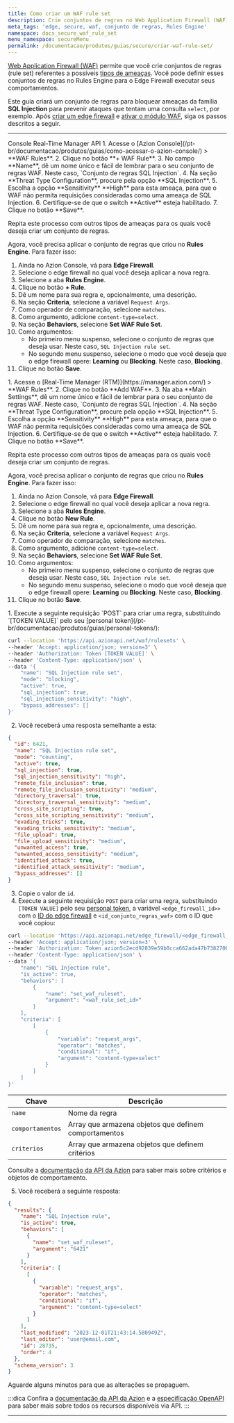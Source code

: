 ```yaml
---
title: Como criar um WAF rule set
description: Crie conjuntos de regras no Web Application Firewall (WAF).
meta_tags: 'edge, secure, waf, conjunto de regras, Rules Engine'
namespace: docs_secure_waf_rule_set
menu_namespace: secureMenu
permalink: /documentacao/produtos/guias/secure/criar-waf-rule-set/
---
```



<InterfaceNote />

[Web Application Firewall (WAF)](/pt-br/documentacao/produtos/secure/edge-firewall/web-application-firewall/) permite que você crie conjuntos de regras (rule set) referentes a possíveis [tipos de ameaças](/pt-br/documentacao/produtos/secure/edge-firewall/web-application-firewall/#waf-main-settings). Você pode definir esses conjuntos de regras no Rules Engine para o Edge Firewall executar seus comportamentos.

Este guia criará um conjunto de regras para bloquear ameaças da família **SQL Injection** para prevenir ataques que tentam uma consulta `select`, por exemplo. Após [criar um edge firewall](/pt-br/documentacao/produtos/guias/secure/edge-firewall-definir-main-settings/) e [ativar o módulo WAF](/pt-br/documentacao/produtos/guias/secure/edge-firewall-definir-main-settings/#modulos), siga os passos descritos a seguir.

---

<Tabs client:visible>
    <Fragment slot="tab.console">Console</Fragment>
    <Fragment slot="tab.rtm">Real-Time Manager</Fragment>
    <Fragment slot="tab.api">API</Fragment>

<Fragment slot="panel.console">
1. Acesse o [Azion Console](/pt-br/documentacao/produtos/guias/como-acessar-o-azion-console/) > **WAF Rules**.
2. Clique no botão **+ WAF Rule**.
3. No campo **Name**, dê um nome único e fácil de lembrar para o seu conjunto de regras WAF. Neste caso, `Conjunto de regras SQL Injection`.
4. Na seção **Threat Type Configuration**, procure pela opção **SQL Injection**.
5. Escolha a opção **Sensitivity** **High** para esta ameaça, para que o WAF não permita requisições consideradas como uma ameaça de SQL Injection.
6. Certifique-se de que o switch **Active** esteja habilitado.
7. Clique no botão **Save**.

Repita este processo com outros tipos de ameaças para os quais você deseja criar um conjunto de regras.

Agora, você precisa aplicar o conjunto de regras que criou no **Rules Engine**. Para fazer isso:

1. Ainda no Azion Console, vá para **Edge Firewall**.
2. Selecione o edge firewall no qual você deseja aplicar a nova regra.
3. Selecione a aba **Rules Engine**.
4. Clique no botão **+ Rule**.
5. Dê um nome para sua regra e, opcionalmente, uma descrição.
6. Na seção **Criteria**, selecione a variável `Request Args`.
7. Como operador de comparação, selecione `matches`.
8. Como argumento, adicione `content-type=select`.
9. Na seção **Behaviors**, selecione **Set WAF Rule Set**.
10. Como argumentos:
    - No primeiro menu suspenso, selecione o conjunto de regras que deseja usar. Neste caso, `SQL Injection rule set`.
    - No segundo menu suspenso, selecione o modo que você deseja que o edge firewall opere: **Learning** ou **Blocking**. Neste caso, **Blocking**.
11. Clique no botão **Save**.
</Fragment>

<Fragment slot="panel.rtm">
1. Acesse o [Real-Time Manager (RTM)](https://manager.azion.com/) > **WAF Rules**.
2. Clique no botão **Add WAF**.
3. Na aba **Main Settings**, dê um nome único e fácil de lembrar para o seu conjunto de regras WAF. Neste caso, `Conjunto de regras SQL Injection`.
4. Na seção **Threat Type Configuration**, procure pela opção **SQL Injection**.
5. Escolha a opção **Sensitivity** **High** para esta ameaça, para que o WAF não permita requisições consideradas como uma ameaça de SQL Injection.
6. Certifique-se de que o switch **Active** esteja habilitado.
7. Clique no botão **Save**.

Repita este processo com outros tipos de ameaças para os quais você deseja criar um conjunto de regras.

Agora, você precisa aplicar o conjunto de regras que criou no **Rules Engine**. Para fazer isso:

1. Ainda no Azion Console, vá para **Edge Firewall**.
2. Selecione o edge firewall no qual você deseja aplicar a nova regra.
3. Selecione a aba **Rules Engine**.
4. Clique no botão **New Rule**.
5. Dê um nome para sua regra e, opcionalmente, uma descrição.
6. Na seção **Criteria**, selecione a variável `Request Args`.
7. Como operador de comparação, selecione `matches`.
8. Como argumento, adicione `content-type=select`.
9. Na seção **Behaviors**, selecione **Set WAF Rule Set**.
10. Como argumentos:
    - No primeiro menu suspenso, selecione o conjunto de regras que deseja usar. Neste caso, `SQL Injection rule set`.
    - No segundo menu suspenso, selecione o modo que você deseja que o edge firewall opere: **Learning** ou **Blocking**. Neste caso, **Blocking**.
11. Clique no botão **Save**.
</Fragment>

<Fragment slot="panel.api">
1. Execute a seguinte requisição `POST` para criar uma regra, substituindo `[TOKEN VALUE]` pelo seu [personal token](/pt-br/documentacao/produtos/guias/personal-tokens/):

```bash
curl --location 'https://api.azionapi.net/waf/rulesets' \
--header 'Accept: application/json; version=3' \
--header 'Authorization: Token [TOKEN VALUE]' \
--header 'Content-Type: application/json' \
--data '{
    "name": "SQL Injection rule set",
    "mode": "blocking",
    "active": true,
    "sql_injection": true,
    "sql_injection_sensitivity": "high",
    "bypass_addresses": []
}'
```

2. Você receberá uma resposta semelhante a esta:

```json
{
  "id": 6421,
  "name": "SQL Injection rule set",
  "mode": "counting",
  "active": true,
  "sql_injection": true,
  "sql_injection_sensitivity": "high",
  "remote_file_inclusion": true,
  "remote_file_inclusion_sensitivity": "medium",
  "directory_traversal": true,
  "directory_traversal_sensitivity": "medium",
  "cross_site_scripting": true,
  "cross_site_scripting_sensitivity": "medium",
  "evading_tricks": true,
  "evading_tricks_sensitivity": "medium",
  "file_upload": true,
  "file_upload_sensitivity": "medium",
  "unwanted_access": true,
  "unwanted_access_sensitivity": "medium",
  "identified_attack": true,
  "identified_attack_sensitivity": "medium",
  "bypass_addresses": []
}
```

3. Copie o valor de `id`.
4. Execute a seguinte requisição `POST` para criar uma regra, substituindo `[TOKEN VALUE]` pelo seu [personal token](/pt-br/documentacao/produtos/guias/personal-tokens/), a variável `<edge_firewall_id>>` com o [ID do edge firewall](https://api.azion.com/#015cb4a3-8fa2-4625-9792-2cc271e184eb) e `<id_conjunto_regras_waf>` com o ID que você copiou:

```bash
curl --location 'https://api.azionapi.net/edge_firewall/<edge_firewall_id>/rules_engine' \
--header 'Accept: application/json; version=3' \
--header 'Authorization: Token azion5c2ecd92839e59b0cca662ada47b7382706' \
--header 'Content-Type: application/json' \
--data '{
    "name": "SQL Injection rule",
    "is_active": true,
    "behaviors": [
        {
            "name": "set_waf_ruleset",
            "argument": "<waf_rule_set_id>"
        }
    ],
    "criteria": [
        [
            {
                "variable": "request_args",
                "operator": "matches",
                "conditional": "if",
                "argument": "content-type=select"
            }
        ]
    ]
}'
```

| Chave | Descrição |
| --- | --- |
| `name` | Nome da regra |
| `comportamentos` | Array que armazena objetos que definem comportamentos |
| `criterios` | Array que armazena objetos que definem critérios |

Consulte a [documentação da API da Azion](https://api.azion.com/#ae9cdca8-3949-4b25-b1e6-2e071cd193fc) para saber mais sobre critérios e objetos de comportamento.

5. Você receberá a seguinte resposta:

```json
{
  "results": {
    "name": "SQL Injection rule",
    "is_active": true,
    "behaviors": [
      {
        "name": "set_waf_ruleset",
        "argument": "6421"
      }
    ],
    "criteria": [
      [
        {
          "variable": "request_args",
          "operator": "matches",
          "conditional": "if",
          "argument": "content-type=select"
        }
      ]
    ],
    "last_modified": "2023-12-01T21:43:14.580949Z",
    "last_editor": "user@email.com",
    "id": 28735,
    "order": 4
  },
  "schema_version": 3
}
```

Aguarde alguns minutos para que as alterações se propaguem.

:::dica
Confira a [documentação da API da Azion](https://api.azion.com/) e a [especificação OpenAPI](https://github.com/aziontech/azionapi-openapi/) para saber mais sobre todos os recursos disponíveis via API.
:::
</Fragment>

</Tabs>

---


